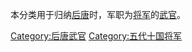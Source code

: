 本分类用于归纳[[后唐|后唐]]时，军职为[[將軍_(中國古代)|将军]]的[[武官|武官]]。

[[Category:后唐武官|Category:后唐武官]]
[[Category:五代十国将军|Category:五代十国将军]]